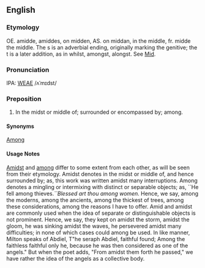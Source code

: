 ==English==
===Etymology===
OE. amidde, amiddes, on midden, AS. on middan, in the middle, fr. midde the middle. The s is an adverbial ending, originally marking the  genitive; the t is a later addition, as in whilst, amongst, alongst.  See [[Mid]].

===Pronunciation===
IPA: [[WEAE]] /ʌˈmɪdst/

===Preposition===
# In the midst or middle of; surrounded or encompassed by; among.

====Synonyms====
[[Among]]

====Usage Notes====
[[Amidst]] and [[among]] differ to some extent from each other, as will be seen from their etymology. Amidst denotes in the midst or middle of, and hence surrounded by; as, this work was written amidst many interruptions. Among  denotes a mingling or intermixing with distinct or separable objects; as, ``He fell among thieves.'' ``Blessed art thou among women.'' Hence, we say, among  the moderns, among the ancients, among the thickest of trees, among these considerations, among the reasons I have to offer. Amid and amidst are commonly used when  the idea of separate or distinguishable objects is not  prominent. Hence, we say, they kept on amidst the  storm, amidst the gloom, he was sinking amidst the  waves, he persevered amidst many difficulties; in none  of which cases could among be used. In like manner, Milton speaks of Abdiel, T"he seraph Abdiel, faithful found; Among the faithless faithful only he, because he was then considered as one of the angels." But when the poet adds, "From amidst them forth he passed," we have rather the idea of the angels as a collective body.  

<!-- material copied from Webster's Revised Unabridged Dictionary (1913) -->